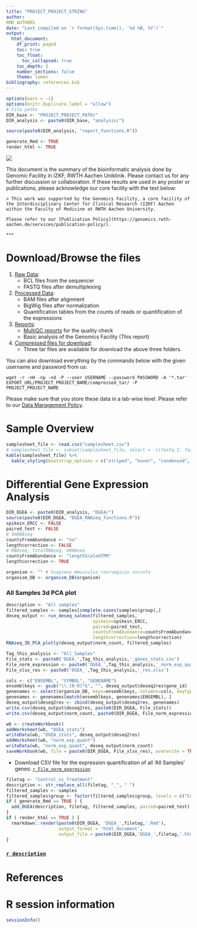 ```yaml
---
title: "PROJECT_PROJECT_STRING"
author: 
RMD_AUTHORS
date: "Last compiled on `r format(Sys.time(), '%d %B, %Y')`"
output:
  html_document:
    df_print: paged
    toc: true
    toc_float:
      toc_collapsed: true
    toc_depth: 3
    number_sections: false
    theme: lumen
bibliography: references.bib
---
```


```r
options(warn = -1)
options(knitr.duplicate.label = "allow")
# File paths
DIR_base <- "PROJECT_PROJECT_PATH/"
DIR_analysis <- paste0(DIR_base, "analysis/")

source(paste0(DIR_analysis, "report_functions.R"))

generate_Rmd <- TRUE
render_html <- TRUE
```

![](RMD_INSTITUTE_LOGO)

This document is the summary of the bioinformatic analysis done by Genomic Facility in IZKF, RWTH Aachen Uniklinik. Please contact us for any further discussion or collaboration. If these results are used in any poster or publications, please acknowledge our core facility with the text below:

    > This work was supported by the Genomics Facility, a core facility of the Interdisciplinary Center for Clinical Research (IZKF) Aachen within the Faculty of Medicine at RWTH Aachen University.

    Please refer to our [Publication Policy](https://genomics.rwth-aachen.de/services/publication-policy/).

    ***

# Download/Browse the files

1. [Raw Data](EXPORT_URL/PROJECT_PROJECT_NAME/1_Raw_Data): 
    * BCL files from the sequencer
    * FASTQ files after demultiplexing
2. [Processed Data](EXPORT_URL/PROJECT_PROJECT_NAME/2_Processed_data): 
    * BAM files after alignment
    * BigWig files after normalization
    * Quantification tables from the counts of reads or quantification of the expressions
3. [Reports](EXPORT_URL/PROJECT_PROJECT_NAME/3_Reports):
    * [MultiQC reports](EXPORT_URL/PROJECT_PROJECT_NAME/3_Reports/multiqc/multiqc_report.html) for the quality check
    * Basic analysis of the Genomics Facility (This report)
4. [Compressed files for download](EXPORT_URL/PROJECT_PROJECT_NAME/compressed_tar/):
    * Three tar files are available for download the above three folders.
  
You can also download everything by the commands below with the given username and password from us:

```
wget -r -nH -np -nd -P --user USERNAME --password PASSWORD -A '*.tar' EXPORT_URL/PROJECT_PROJECT_NAME/compressed_tar/ -P PROJECT_PROJECT_NAME 
```

Please make sure that you store these data in a lab-wise level. Please refer to our [Data Management Policy](https://genomics.rwth-aachen.de/services/data-management-policy/).

\textcolor{red}{Your data will be deleted according to this policy automatically. Please download everything.}

# Sample Overview

```r
samplesheet_file <- read.csv("samplesheet.csv")
# samplesheet_file <- subset(samplesheet_file, select = -c(fastq_1, fastq_2))
kable(samplesheet_file) %>%
  kable_styling(bootstrap_options = c("striped", "hover", "condensed", "responsive"), full_width = FALSE)
```

# Differential Gene Expression Analysis

```r
DIR_DGEA <- paste0(DIR_analysis, "DGEA/")
source(paste0(DIR_DGEA, "DGEA_RNAseq_functions.R"))
spikein_ERCC <- FALSE
paired_test <- FALSE
# 3mRNAseq
countsFromAbundance <- "no"
lengthcorrection <- FALSE
# RNAseq, totalRNAseq, mRNAseq
countsFromAbundance <- "lengthScaledTPM"
lengthcorrection <- TRUE

organism <- "" # hsapiens mmusculus rnorvegicus sscrofa
organism_DB <- organism_DB(organism)

```

### All Samples 3d PCA plot

```r
description <- "All samples"
filtered_samples <- samples[complete.cases(samples$group),]
deseq_output <- run_deseq_salmon(filtered_samples, 
                                 spikein=spikein_ERCC, 
                                 paired=paired_test,
                                 countsFromAbundance=countsFromAbundance,
                                 lengthcorrection=lengthcorrection)
RNAseq_3D_PCA_plotly(deseq_output$norm_count, filtered_samples)
```

```r
Tag_this_analysis <- "All_Samples"
File_stats <- paste0('DGEA_',Tag_this_analysis,'_genes_stats.csv')
File_norm_expression <- paste0('DGEA_',Tag_this_analysis,'_norm_exp_quant.csv')
File_xlsx_res <- paste0('DGEA_',Tag_this_analysis,'_res.xlsx')

cols <- c("ENSEMBL", "SYMBOL", "GENENAME")
ensemblkeys <- gsub("\\.[0-9]*$", "", deseq_output$deseq2res$gene_id)
genenames <- select(organsim_DB, keys=ensemblkeys, columns=cols, keytype="ENSEMBL")
genenames <- genenames[match(ensemblkeys, genenames$ENSEMBL), ]
deseq_output$deseq2res <- cbind(deseq_output$deseq2res, genenames)
write.csv(deseq_output$deseq2res, paste0(DIR_DGEA, File_stats))
write.csv(deseq_output$norm_count, paste0(DIR_DGEA, File_norm_expression))

wb <- createWorkbook()
addWorksheet(wb, "DGEA_stats")
writeData(wb, "DGEA_stats", deseq_output$deseq2res)
addWorksheet(wb, "norm_exp_quant")
writeData(wb, "norm_exp_quant", deseq_output$norm_count)
saveWorkbook(wb, file = paste0(DIR_DGEA, File_xlsx_res), overwrite = TRUE)
```

* Download CSV file for the expression quantification of all 'All Samples' genes: [`r File_norm_expression`](`r paste0("DGEA/",File_norm_expression)`)

<!-- ### [Correlation analysis](DGEA_correlation_analysis.html) -->


```r
filetag <- "Control_vs_Treatment"
description <- str_replace_all(filetag, "_", " ")
filtered_samples <- samples
filtered_samples$group <- factor(filtered_samples$group, levels = c("Control","Treatment"))
if ( generate_Rmd == TRUE ) {
  add_DGEA(description, filetag, filtered_samples, paired=paired_test)
}
if ( render_html == TRUE ) {
  rmarkdown::render(paste0(DIR_DGEA, 'DGEA_',filetag,'.Rmd'), 
                    output_format = 'html_document',
                    output_file = paste0(DIR_DGEA,'DGEA_',filetag,'.html'))
}

```
### [`r description`](`r paste0(DIR_DGEA, 'DGEA_',filetag,'.html')`)

<!-- INSERTING POINT -->

# References

<div id="refs"></div>


# R session information

```r
sessionInfo()
```